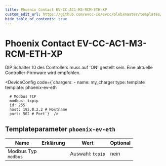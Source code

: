 ```yaml
---
title: Phoenix Contact EV-CC-AC1-M3-RCM-ETH-XP
custom_edit_url: https://github.com/evcc-io/evcc/blob/master/templates/definition/charger/phoenix-ev-eth.yaml
hide_table_of_contents: true
---
```



# Phoenix Contact EV-CC-AC1-M3-RCM-ETH-XP

<div className="device-detail-container">
  <div className="device-detail-content">
    <DeviceFeatures features="mA,rfid,sponsorship" />

DIP Schalter 10 des Controllers muss auf 'ON' gestellt sein. Eine aktuelle Controller-Firmware wird empfohlen.


<DeviceConfig code={`chargers:
    - name: my_charger
      type: template
      template: phoenix-ev-eth
      
      # Modbus TCP
      modbus: tcpip
      id: 255
      host: 192.0.2.2 # Hostname
      port: 502 # Port`}  />
  </div>
  <div className="device-detail-icon">
    <evcc-icon
      type="charger"
      name="phoenix-contact-ev-cc-ac1-m3-rcm-eth-xp"
      size="400px"
      alt="Phoenix Contact EV-CC-AC1-M3-RCM-ETH-XP"
      className="device-detail-icon-img"
    ></evcc-icon>
  </div>
</div>

## Templateparameter `phoenix-ev-eth`

| Name | Erklärung | Wert | Optional |
|-----------|-----------|------|----------|
| Modbus Typ<br/>`modbus` |  | Auswahl: `tcpip` | nein |

<SponsorshipRequired />

